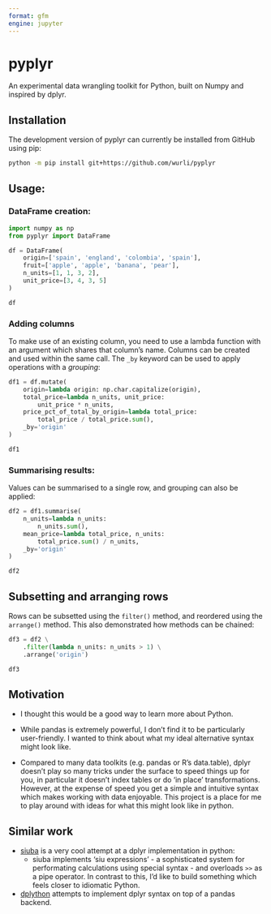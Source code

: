 ```yaml
---
format: gfm
engine: jupyter
---
```


# pyplyr

An experimental data wrangling toolkit for Python, built on Numpy and inspired by dplyr.

## Installation

The development version of pyplyr can currently be installed from GitHub using pip:

```bash
python -m pip install git+https://github.com/wurli/pyplyr
```

## Usage:

### DataFrame creation:

```python
import numpy as np
from pyplyr import DataFrame

df = DataFrame(
    origin=['spain', 'england', 'colombia', 'spain'],
    fruit=['apple', 'apple', 'banana', 'pear'],
    n_units=[1, 1, 3, 2],
    unit_price=[3, 4, 3, 5]
)

df
```

### Adding columns

To make use of an existing column, you need to use a lambda function with an argument which shares that column's name. Columns can be created and used within the same call. The `_by` keyword can be used to apply operations with a _grouping_:


```python
df1 = df.mutate(
    origin=lambda origin: np.char.capitalize(origin),
    total_price=lambda n_units, unit_price: 
        unit_price * n_units,
    price_pct_of_total_by_origin=lambda total_price:
        total_price / total_price.sum(),
    _by='origin'
)

df1
```

### Summarising results:

Values can be summarised to a single row, and grouping can also be applied:


```python
df2 = df1.summarise(
    n_units=lambda n_units:
        n_units.sum(),
    mean_price=lambda total_price, n_units:
        total_price.sum() / n_units,
    _by='origin'
)

df2
```

## Subsetting and arranging rows

Rows can be subsetted using the `filter()` method, and reordered using the `arrange()` method. This also demonstrated how methods can be chained:

```python
df3 = df2 \
    .filter(lambda n_units: n_units > 1) \
    .arrange('origin')

df3
```

## Motivation

* I thought this would be a good way to learn more about Python.

* While pandas is extremely powerful, I don't find it to be particularly
  user-friendly. I wanted to think about what my ideal alternative syntax
  might look like.

* Compared to many data toolkits (e.g. pandas or R's data.table), dplyr doesn't
  play so many tricks under the surface to speed things up for you, 
  in particular it doesn't index tables or do 'in place' transformations.
  However, at the expense of speed you get a simple and intuitive syntax which
  makes working with data enjoyable. This project is a place for me to play
  around with ideas for what this might look like in python.

## Similar work

* [siuba](https://github.com/machow/siuba) is a very cool attempt at a dplyr
  implementation in python:
  *  siuba implements 'siu expressions' - a sophisticated system for performating
     calculations using special syntax - and overloads `>>` as a pipe operator. 
     In contrast to this, I'd like to build something which feels closer to 
     idiomatic Python.

* [dplython](https://pythonhosted.org/dplython/) attempts to implement dplyr 
  syntax on top of a pandas backend.